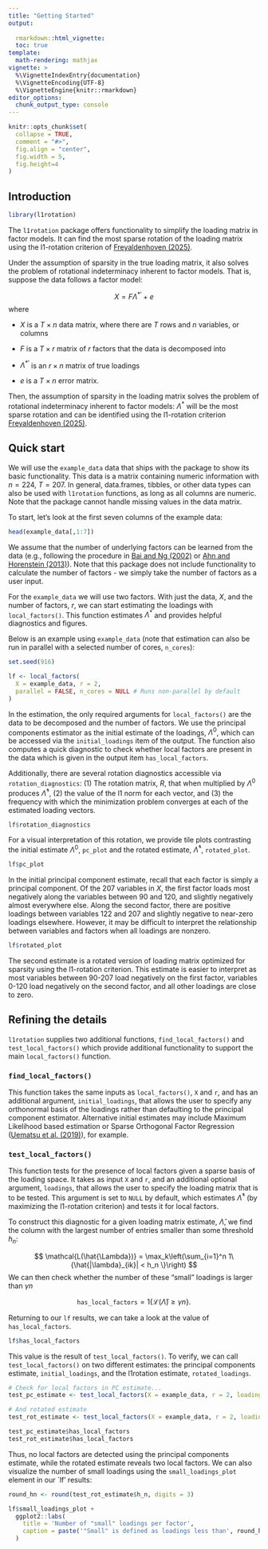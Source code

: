 ```yaml
---
title: "Getting Started"
output: 
  
  rmarkdown::html_vignette:
  toc: true
template:
  math-rendering: mathjax
vignette: >
  %\VignetteIndexEntry{documentation}
  %\VignetteEncoding{UTF-8}
  %\VignetteEngine{knitr::rmarkdown}
editor_options: 
  chunk_output_type: console
---
```


```r
knitr::opts_chunk$set(
  collapse = TRUE,
  comment = "#>",
  fig.align = "center",
  fig.width = 5, 
  fig.height=4
)
```

  

## Introduction {#intro}

```r
library(l1rotation)
```

The `l1rotation` package offers functionality to simplify the loading matrix in factor models. It can find the most sparse rotation of the loading matrix using the l1-rotation criterion of [Freyaldenhoven (2025)](https://simonfreyaldenhoven.github.io/papers/factor_rotation.pdf). 

Under the assumption of sparsity in the true loading matrix, it also solves the problem of rotational indeterminacy inherent to factor models. That is, suppose the data follows a factor model:

$$
X = F \Lambda^{*'} + e
$$
where 

- $X$ is a $T \times n$ data matrix, where there are $T$ rows and $n$ variables, or columns

- $F$ is a $T \times r$ matrix of $r$ factors that the data is decomposed into

- $\Lambda^{*'}$ is an $r \times n$ matrix of true loadings

- $e$ is a $T \times n$ error matrix.

Then, the assumption of sparsity in the loading matrix solves the problem of rotational indeterminacy inherent to factor models: $\Lambda^{*}$ will be the most sparse rotation and can be identified using the l1-rotation criterion [Freyaldenhoven (2025)](https://simonfreyaldenhoven.github.io/papers/factor_rotation.pdf).

## Quick start {#start}

We will use the `example_data` data that ships with the package to show its basic functionality. This data is a matrix containing numeric information with $n = 224$, $T = 207$. In general, data.frames, tibbles, or other data types can also be used with `l1rotation` functions, as long as all columns are numeric. Note that the package cannot handle missing values in the data matrix. 

To start, let's look at the first seven columns of the example data:

```r
head(example_data[,1:7])
```

We assume that the number of underlying factors can be learned from the data (e.g., following the procedure in [Bai and Ng (2002)](https://onlinelibrary.wiley.com/doi/epdf/10.1111/1468-0262.00273) or [Ahn and Horenstein (2013)](https://onlinelibrary.wiley.com/doi/abs/10.3982/ECTA8968)). Note that this package does not include functionality to calculate the number of factors - we simply take the number of factors as a user input. 

For the `example_data` we will use two factors. With just the data, $X$, and the number of factors, $r$, we can start estimating the loadings with `local_factors()`. This function estimates $\Lambda^{*}$ and provides helpful diagnostics and figures. 

Below is an example using `example_data` (note that estimation can also be run in parallel with a selected number of cores, `n_cores`):

```r
set.seed(916)

lf <- local_factors(
  X = example_data, r = 2,
  parallel = FALSE, n_cores = NULL # Runs non-parallel by default
)

```

In the estimation, the only required arguments for `local_factors()` are the data to be decomposed and the number of factors. We use the principal components estimator as the initial estimate of the loadings, $\Lambda^0$, which can be accessed via the `initial_loadings` item of the output. The function also computes a quick diagnostic to check whether local factors are present in the data which is given in the output item `has_local_factors`.

Additionally, there are several rotation diagnostics accessible via `rotation_diagnostics`: (1) The rotation matrix, $R$, that when multiplied by $\Lambda^0$ produces $\hat{\Lambda}^*$, (2) the value of the l1 norm for each vector, and (3) the frequency with which the minimization problem converges at each of the estimated loading vectors.

```r
lf$rotation_diagnostics
```
For a visual interpretation of this rotation, we provide tile plots contrasting the initial estimate $\Lambda^0$, `pc_plot` and the rotated estimate, $\hat{\Lambda}^*$, `rotated_plot`.

```r
lf$pc_plot
```

In the initial principal component estimate, recall that each factor is simply a principal component. Of the 207 variables in $X$, the first factor loads most negatively along the variables between 90 and 120, and slightly negatively almost everywhere else. Along the second factor, there are positive loadings between variables 122 and 207 and slightly negative to near-zero loadings elsewhere. However, it may be difficult to interpret the relationship between variables and factors when all loadings are nonzero. 

```r
lf$rotated_plot
```


The second estimate is a rotated version of loading matrix optimized for sparsity using the l1-rotation criterion. This estimate is easier to interpret as most variables between 90-207 load negatively on the first factor, variables 0-120 load negatively on the second factor, and all other loadings are close to zero.


## Refining the details {#details}

`l1rotation` supplies two additional functions, `find_local_factors()` and `test_local_factors()` which provide additional functionality to support the main `local_factors()` function.  

### `find_local_factors()` {#flf}

This function takes the same inputs as `local_factors()`, `X` and `r`, and has an additional argument, `initial_loadings`, that allows the user to specify any orthonormal basis of the loadings rather than defaulting to the principal component estimator.  Alternative initial estimates may include Maximum Likelihood based estimation
or Sparse Orthogonal Factor Regression ([Uematsu et al. (2019)](http://faculty.marshall.usc.edu/yingying-fan/publications/IEEEIT-UFCLL19.pdf)), for example.

### `test_local_factors()` {#tlf}

This function tests for the presence of local factors given a sparse basis of the loading space. It takes as input `X` and `r`, and an additional optional argument, `loadings`, that allows the user to specify the loading matrix that is to be tested. This argument is set to `NULL` by default, which estimates $\hat{\Lambda}^*$ (by maximizing the l1-rotation criterion) and tests it for local factors. 

To construct this diagnostic for a given loading matrix estimate, $\hat{\Lambda}$, we find the column with the largest number of entries smaller than some threshold $h_n$:

$$
\mathcal{L(\hat{\Lambda})} = \max_k\left(\sum_{i=1}^n 1\{\hat{|\lambda}_{ik}| < h_n \}\right)
$$
We can then check whether the number of these "small" loadings is larger than $\gamma n$

$$
\texttt{has_local_factors} = 1\{\mathcal{L}(\hat{\Lambda})  \geq \gamma n \}.
$$

Returning to our `lf` results, we can take a look at the value of `has_local_factors`. 

```r
lf$has_local_factors
```

This value is the result of `test_local_factors()`. To verify, we can call `test_local_factors()` on two different estimates: the principal components estimate, `initial_loadings`, and the l1rotation estimate, `rotated_loadings`. 

```r
# Check for local factors in PC estimate...
test_pc_estimate <- test_local_factors(X = example_data, r = 2, loadings = lf$initial_loadings)

# And rotated estimate
test_rot_estimate <- test_local_factors(X = example_data, r = 2, loadings = lf$rotated_loadings)

test_pc_estimate$has_local_factors
test_rot_estimate$has_local_factors
```

Thus, no local factors are detected using the principal components estimate, while the rotated estimate reveals two local factors. We can also visualize the number of small loadings using the `small_loadings_plot` element in our `lf' results: 

```r
round_hn <- round(test_rot_estimate$h_n, digits = 3)

lf$small_loadings_plot + 
  ggplot2::labs(
    title = 'Number of "small" loadings per factor', 
    caption = paste('"Small" is defined as loadings less than', round_hn)
  )
```


